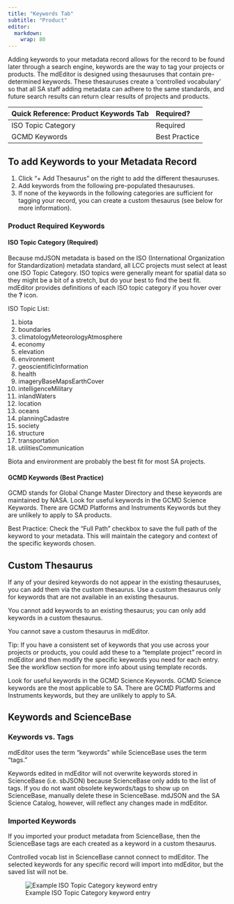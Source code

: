 ```yaml
---
title: "Keywords Tab"
subtitle: "Product"
editor: 
  markdown: 
    wrap: 80
---
```


Adding keywords to your metadata record allows for the record to be found later
through a search engine, keywords are the way to tag your projects or products.
The mdEditor is designed using thesauruses that contain pre-determined keywords.
These thesauruses create a 'controlled vocabulary' so that all SA staff adding
metadata can adhere to the same standards, and future search results can return
clear results of projects and products.

| Quick Reference: Product Keywords Tab | Required?     |
|:--------------------------------------|:--------------|
| ISO Topic Category                    | Required      |
| GCMD Keywords                         | Best Practice |

## To add Keywords to your Metadata Record

1.  Click “+ Add Thesaurus” on the right to add the different thesauruses.
2.  Add keywords from the following pre-populated thesauruses.
3.  If none of the keywords in the following categories are sufficient for
    tagging your record, you can create a custom thesaurus (see below for more
    information).

### Product Required Keywords

#### ISO Topic Category (Required)

Because mdJSON metadata is based on the ISO (International Organization for
Standardization) metadata standard, all LCC projects must select at least one
ISO Topic Category. ISO topics were generally meant for spatial data so they
might be a bit of a stretch, but do your best to find the best fit. mdEditor
provides definitions of each ISO topic category if you hover over the **?**
icon.

ISO Topic List:

1.  biota
2.  boundaries
3.  climatologyMeteorologyAtmosphere
4.  economy
5.  elevation
6.  environment
7.  geoscientificInformation
8.  health
9.  imageryBaseMapsEarthCover
10. intelligenceMilitary
11. inlandWaters
12. location
13. oceans
14. planningCadastre
15. society
16. structure
17. transportation
18. utilitiesCommunication

::: callout-tip
Biota and environment are probably the best fit for most SA projects.
:::

#### GCMD Keywords (Best Practice)

GCMD stands for Global Change Master Directory and these keywords are maintained
by NASA. Look for useful keywords in the GCMD Science Keywords. There are GCMD
Platforms and Instruments Keywords but they are unlikely to apply to SA
products.

::: callout-hint
Best Practice: Check the "Full Path" checkbox to save the full path of the
keyword to your metadata. This will maintain the category and context of the
specific keywords chosen.
:::

## Custom Thesaurus

If any of your desired keywords do not appear in the existing thesauruses, you
can add them via the custom thesaurus. Use a custom thesaurus only for keywords
that are not available in an existing thesaurus.

You cannot add keywords to an existing thesaurus; you can only add keywords in a
custom thesaurus.

::: callout-hint
You cannot save a custom thesaurus in mdEditor.
:::

::: callout-hint
Tip: If you have a consistent set of keywords that you use across your projects
or products, you could add these to a "template project" record in mdEditor and
then modify the specific keywords you need for each entry. See the workflow
section for more info about using template records.
:::

::: callout-hint
Look for useful keywords in the GCMD Science Keywords. GCMD Science keywords are
the most applicable to SA. There are GCMD Platforms and Instruments keywords,
but they are unlikely to apply to SA.
:::

## Keywords and ScienceBase

### Keywords vs. Tags

mdEditor uses the term "keywords" while ScienceBase uses the term "tags."

::: {.callout-hint}
Keywords edited in mdEditor will not overwrite keywords stored in ScienceBase
(i.e. sbJSON) because ScienceBase only adds to the list of tags. If you do not
want obsolete keywords/tags to show up on ScienceBase, manually delete these in
ScienceBase. mdJSON and the SA Science Catalog, however, will reflect any
changes made in mdEditor.
:::

### Imported Keywords

If you imported your product metadata from ScienceBase, then the ScienceBase
tags are each created as a keyword in a custom thesaurus.

Controlled vocab list in ScienceBase cannot connect to mdEditor. The selected
keywords for any specific record will import into mdEditor, but the saved list
will not be.

![Example ISO Topic Category keyword entry](../../assets/example_keywords_entry.png)
